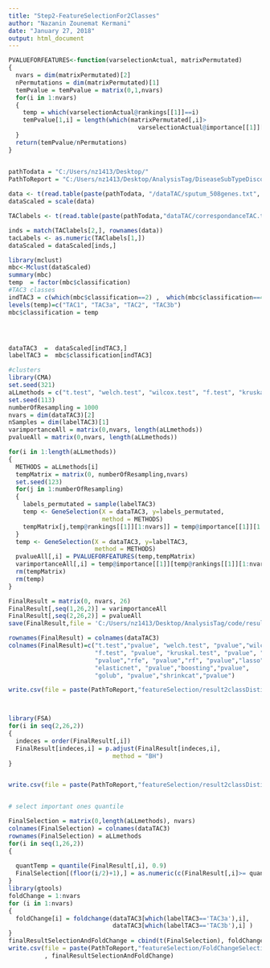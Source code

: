```yaml
---
title: "Step2-FeatureSelectionFor2Classes"
author: "Nazanin Zounemat Kermani"
date: "January 27, 2018"
output: html_document
---
```


```r

PVALUEFORFEATURES<-function(varselectionActual, matrixPermutated)
{
  nvars = dim(matrixPermutated)[2]
  nPermutations = dim(matrixPermutated)[1]
  temPvalue = temPvalue = matrix(0,1,nvars)
  for(i in 1:nvars)
  {
    temp = which(varselectionActual@rankings[[1]]==i)
    temPvalue[1,i] = length(which(matrixPermutated[,i]>
                                    varselectionActual@importance[[1]][temp]))
  }
  return(temPvalue/nPermutations)
}


pathTodata = "C:/Users/nz1413/Desktop/"
PathToReport = "C:/Users/nz1413/Desktop/AnalysisTag/DiseaseSubTypeDiscovery/Final/report/"
  
data <- t(read.table(paste(pathTodata, "/dataTAC/sputum_508genes.txt", sep = ""),  header = TRUE))
dataScaled = scale(data)

TAClabels <- t(read.table(paste(pathTodata,"dataTAC/correspondanceTAC.txt",sep=""),  header = FALSE))

inds = match(TAClabels[2,], rownames(data))
tacLabels <- as.numeric(TAClabels[1,])
dataScaled = dataScaled[inds,]

library(mclust)
mbc<-Mclust(dataScaled)
summary(mbc)
temp  = factor(mbc$classification)
#TAC3 classes
indTAC3 = c(which(mbc$classification==2) ,  which(mbc$classification==4))
levels(temp)=c("TAC1", "TAC3a", "TAC2", "TAC3b")
mbc$classification = temp




dataTAC3  =  dataScaled[indTAC3,]
labelTAC3 =  mbc$classification[indTAC3]

#clusters
library(CMA)
set.seed(321) 
aLLmethods = c("t.test", "welch.test", "wilcox.test", "f.test", "kruskal.test", "limma", "rfe", "rf", "lasso", "elasticnet", "boosting", "golub", "shrinkcat")
set.seed(113)
numberOfResampling = 1000
nvars = dim(dataTAC3)[2] 
nSamples = dim(labelTAC3)[1] 
varimportanceAll = matrix(0,nvars, length(aLLmethods))
pvalueAll = matrix(0,nvars, length(aLLmethods))

for(i in 1:length(aLLmethods)) 
{ 
  METHODS = aLLmethods[i]
  tempMatrix = matrix(0, numberOfResampling,nvars)
  set.seed(123)
  for(j in 1:numberOfResampling)
  {
    labels_permutated = sample(labelTAC3)
    temp <- GeneSelection(X = dataTAC3, y=labels_permutated, 
                          method = METHODS) 
    tempMatrix[j,temp@rankings[[1]][1:nvars]] = temp@importance[[1]][1:nvars]
  }
  temp <- GeneSelection(X = dataTAC3, y=labelTAC3, 
                        method = METHODS)
  pvalueAll[,i] = PVALUEFORFEATURES(temp,tempMatrix)
  varimportanceAll[,i] = temp@importance[[1]][temp@rankings[[1]][1:nvars]]
  rm(tempMatrix)
  rm(temp)
}

FinalResult = matrix(0, nvars, 26)
FinalResult[,seq(1,26,2)] = varimportanceAll
FinalResult[,seq(2,26,2)] = pvalueAll
save(FinalResult,file = 'C:/Users/nz1413/Desktop/AnalysisTag/code/result2classDistinction.Rdata')

rownames(FinalResult) = colnames(dataTAC3)
colnames(FinalResult)=c("t.test","pvalue", "welch.test", "pvalue","wilcox.test", "pvalue",
                        "f.test", "pvalue", "kruskal.test", "pvalue", "limma", 
                        "pvalue","rfe", "pvalue","rf", "pvalue","lasso","pvalue",
                        "elasticnet", "pvalue","boosting","pvalue", 
                        "golub", "pvalue","shrinkcat","pvalue")

write.csv(file = paste(PathToReport,"featureSelection/result2classDistinction.txt",sep=""), FinalResult)



library(FSA)
for(i in seq(2,26,2))
{
  indeces = order(FinalResult[,i])
  FinalResult[indeces,i] = p.adjust(FinalResult[indeces,i], 
                             method = "BH")
}


write.csv(file = paste(PathToReport,"featureSelection/result2classDistinctionBenferoni.txt",sep=""), FinalResult)


# select important ones quantile

FinalSelection = matrix(0,length(aLLmethods), nvars)
colnames(FinalSelection) = colnames(dataTAC3)
rownames(FinalSelection) = aLLmethods 
for(i in seq(1,26,2))
{ 
  
  quantTemp = quantile(FinalResult[,i], 0.9)
  FinalSelection[(floor(i/2)+1),] = as.numeric(c(FinalResult[,i]>= quantTemp & FinalResult[,(i+1)]<= 0.05))
}
library(gtools)
foldChange = 1:nvars
for (i in 1:nvars)
{
  foldChange[i] = foldchange(dataTAC3[which(labelTAC3=='TAC3a'),i],
                             dataTAC3[which(labelTAC3=='TAC3b'),i] )
}
finalResultSelectionAndFoldChange = cbind(t(FinalSelection), foldChange)
write.csv(file = paste(PathToReport,"featureSelection/FoldChangeSelectionresult2classDistinctionBenferoni.txt",sep="")
          , finalResultSelectionAndFoldChange)
```
